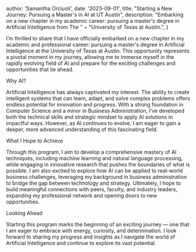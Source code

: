 
  author: 'Samantha Orciuoli',
  date: '2023-09-01',
  title: "Starting a New Journey: Pursuing a Master's in AI at UT Austin",
  description:
    "Embarking on a new chapter in my academic career: pursuing a master's degree in Artificial Intelligence from The " +
      "University of Texas at Austin.",
}


I’m thrilled to share that I have officially embarked on a new chapter in my academic and professional career: pursuing
a master's degree in Artificial Intelligence at the University of Texas at Austin. This opportunity represents a pivotal
moment in my journey, allowing me to immerse myself in the rapidly evolving field of AI and prepare for the exciting
challenges and opportunities that lie ahead.

Why AI?

Artificial Intelligence has always captivated my interest. The ability to create intelligent systems that can learn,
adapt, and solve complex problems offers endless potential for innovation and progress. With a strong foundation in
Computer Science and a minor in Business Administration, I’ve developed both the technical skills and strategic mindset
to apply AI solutions in impactful ways. However, as AI continues to evolve, I am eager to gain a deeper, more advanced
understanding of this fascinating field.

What I Hope to Achieve

Through this program, I aim to develop a comprehensive mastery of AI techniques, including machine learning and natural
language processing, while engaging in innovative research that pushes the boundaries of what is possible. I am also
excited to explore how AI can be applied to real-world business challenges, leveraging my background in business
administration to bridge the gap between technology and strategy. Ultimately, I hope to build meaningful connections
with peers, faculty, and industry leaders, expanding my professional network and opening doors to new opportunities.

Looking Ahead

Starting this program marks the beginning of an exciting journey — one that I am eager to embrace with energy,
curiosity, and determination. I look forward to sharing my progress and insights as I navigate the world of Artificial
Intelligence and continue to explore its vast potential.

